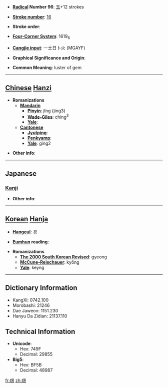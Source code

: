 * '''[[Wiktionary:Chinese radical index| Radical]] Number 96''': [[Wiktionary:Chinese radical index 玉|玉]]+12 strokes

* '''[[Wiktionary:Chinese total strokes index|Stroke number]]''': [[Wiktionary:Chinese total strokes index 16|16]]

* '''Stroke order''': 

* '''[[Wiktionary:Chinese four corner index|Four-Corner System]]''': 1619<sub>6</sub>

* '''[[Wiktionary:Chinese Cangjie index|Cangjie input]]''': 一土日卜火 (MGAYF)

* '''Graphical Significance and Origin''': 

* '''Common Meaning''': luster of gem

----

== [[Chinese]] [[Hanzi]] ==

* '''Romanizations'''
** '''[[Mandarin]]'''
*** '''[[Pinyin]]''': jǐng (jing3)
*** '''[[Wade-Giles]]''': ching<sup>3</sup>
*** '''[[Yale]]''': 
** '''[[Cantonese]]'''
*** '''[[Jyutping]]''':
*** '''[[Penkyamp]]''': 
*** '''[[Yale]]''': ging2

* '''Other info''': 

----

==Japanese==
===[[Kanji]]===
{{kanji|on readings=[[えい]] (ei), [[よう]] (yō), [[けい]] (kei), [[きょう]] (kyō)|kun readings=}}

* '''Other info''':  

----

== [[Korean]] [[Hanja]] ==

* '''[[Hangeul]]''': 경

* '''[[Eumhun]] reading''': 

* '''Romanizations'''
** '''[[The 2000 South Korean Revised Romanization|The 2000 South Korean Revised]]''': gyeong
** '''[[McCune-Reischauer]]''': kyŏng
** '''[[Yale]]''': keyng

----

== Dictionary Information ==

* KangXi: 0742.100
* Morobashi: 21246
* Dae Jaweon: 1151.230
* Hanyu Da Zidian: 21137.110

== Technical Information ==

* '''Unicode''':
** Hex: 749F
** Decimal: 29855
* '''Big5''':
** Hex: BF5B
** Decimal: 48987

[[fr:璟]]
[[zh:璟]]